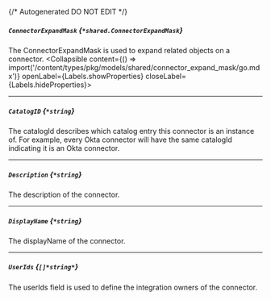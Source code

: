 {/* Autogenerated DO NOT EDIT  */}

##### `ConnectorExpandMask` *{`*shared.ConnectorExpandMask`}*
The ConnectorExpandMask is used to expand related objects on a connector.
<Collapsible content={() => import('/content/types/pkg/models/shared/connector_expand_mask/go.mdx')} openLabel={Labels.showProperties} closeLabel={Labels.hideProperties}>
</Collapsible>

---
##### `CatalogID` *{`*string`}*
The catalogId describes which catalog entry this connector is an instance of. For example, every Okta connector will have the same catalogId indicating it is an Okta connector.

---
##### `Description` *{`*string`}*
The description of the connector.

---
##### `DisplayName` *{`*string`}*
The displayName of the connector.

---
##### `UserIds` *{`[]*string*`}*
The userIds field is used to define the integration owners of the connector.


